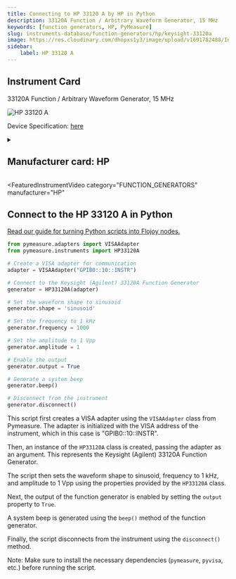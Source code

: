 ```yaml
---
title: Connecting to HP 33120 A by HP in Python
description: 33120A Function / Arbitrary Waveform Generator, 15 MHz
keywords: [function generators, HP, PyMeasure] 
slug: instruments-database/function-generators/hp/keysight-33120a 
image: https://res.cloudinary.com/dhopxs1y3/image/upload/v1691782488/Instruments/Function%20Generators/Keysight-33120A/Keysight-33120A.jpg
sidebar:
    label: HP 33120 A 
---
```



## Instrument Card

33120A Function / Arbitrary Waveform Generator, 15 MHz

![HP 33120 A](https://res.cloudinary.com/dhopxs1y3/image/upload/v1691782488/Instruments/Function%20Generators/Keysight-33120A/Keysight-33120A.jpg)

Device Specification: [here](https://www.keysight.com/us/en/assets/7018-06809/data-sheets/5968-0125.pdf)

<details style={{ marginTop: "15px"}}>
<summary><h2 style={{display:'inline'}}>Manufacturer card: HP</h2></summary>

![HP](https://res.cloudinary.com/dhopxs1y3/image/upload/v1692125999/Instruments/Vendor%20Logos/HP.png)

Keysight Technologies, or Keysight, is an American company that manufactures electronics test and measurement equipment and software

- Headquarters: USA
- Yearly Revenue (millions, USD): 5420
- Vendor Website: [here](https://www.keysight.com/us/en/home.html)

</details>


<FeaturedInstrumentVideo
  category="FUNCTION_GENERATORS"
  manufacturer="HP"
></FeaturedInstrumentVideo>

## Connect to the HP 33120 A in Python

[Read our guide for turning Python scripts into Flojoy nodes.](https://docs.flojoy.ai/contribution/blocks/custom-flojoy-block/)


<Tabs>

<TabItem value="Flojoy" label="Flojoy" className="flojoy-instrument-tabs">

<NodeCardCollection category='FUNCTION_GENERATORS' manufacturer='HP'></NodeCardCollection>

</TabItem>
<TabItem value="PyMeasure" label="PyMeasure">


```python
from pymeasure.adapters import VISAAdapter
from pymeasure.instruments import HP33120A

# Create a VISA adapter for communication
adapter = VISAAdapter("GPIB0::10::INSTR")

# Connect to the Keysight (Agilent) 33120A Function Generator
generator = HP33120A(adapter)

# Set the waveform shape to sinusoid
generator.shape = 'sinusoid'

# Set the frequency to 1 kHz
generator.frequency = 1000

# Set the amplitude to 1 Vpp
generator.amplitude = 1

# Enable the output
generator.output = True

# Generate a system beep
generator.beep()

# Disconnect from the instrument
generator.disconnect()
```

This script first creates a VISA adapter using the `VISAAdapter` class from Pymeasure. The adapter is initialized with the VISA address of the instrument, which in this case is "GPIB0::10::INSTR".

Then, an instance of the `HP33120A` class is created, passing the adapter as an argument. This represents the Keysight (Agilent) 33120A Function Generator.

The script then sets the waveform shape to sinusoid, frequency to 1 kHz, and amplitude to 1 Vpp using the properties provided by the `HP33120A` class.

Next, the output of the function generator is enabled by setting the `output` property to `True`.

A system beep is generated using the `beep()` method of the function generator.

Finally, the script disconnects from the instrument using the `disconnect()` method.

Note: Make sure to install the necessary dependencies (`pymeasure`, `pyvisa`, etc.) before running the script.

</TabItem>
</Tabs>